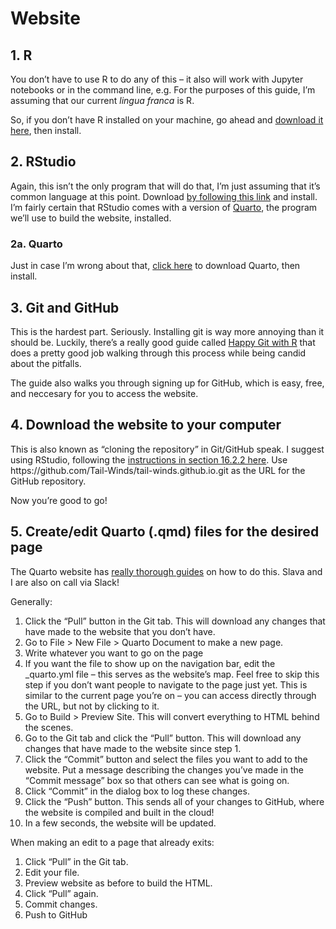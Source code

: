 # Website

## 1. R

You don't have to use R to do any of this -- it also will work with Jupyter notebooks or in the command line, e.g. For the purposes of this guide, I'm assuming that our current *lingua franca* is R.

So, if you don't have R installed on your machine, go ahead and [download it here](https://cran.r-project.org/), then install.

## 2. RStudio

Again, this isn't the only program that will do that, I'm just assuming that it's common language at this point. Download [by following this link](https://posit.co/download/rstudio-desktop/) and install. I'm fairly certain that RStudio comes with a version of [Quarto](https://quarto.org/), the program we'll use to build the website, installed.

### 2a. Quarto

Just in case I'm wrong about that, [click here](https://quarto.org/docs/get-started/) to download Quarto, then install.

## 3. Git and GitHub

This is the hardest part. Seriously. Installing git is way more annoying than it should be. Luckily, there's a really good guide called [Happy Git with R](https://happygitwithr.com/install-intro.html) that does a pretty good job walking through this process while being candid about the pitfalls.

The guide also walks you through signing up for GitHub, which is easy, free, and neccesary for you to access the website.

## 4. Download the website to your computer

This is also known as "cloning the repository" in Git/GitHub speak. I suggest using RStudio, following the [instructions in section 16.2.2 here](https://happygitwithr.com/existing-github-first.html#rstudio-ide-1). Use https://github.com/Tail-Winds/tail-winds.github.io.git as the URL for the GitHub repository.

Now you're good to go!

## 5. Create/edit Quarto (.qmd) files for the desired page

The Quarto website has [really thorough guides](https://quarto.org/docs/get-started/hello/rstudio.html) on how to do this. Slava and I are also on call via Slack!

Generally:

1. Click the "Pull" button in the Git tab. This will download any changes that have made to the website that you don't have.
2. Go to File > New File > Quarto Document to make a new page.
3. Write whatever you want to go on the page
4. If you want the file to show up on the navigation bar, edit the _quarto.yml file -- this serves as the website's map. Feel free to skip this step if you don't want people to navigate to the page just yet. This is similar to the current page you're on -- you can access directly through the URL, but not by clicking to it.
5. Go to Build > Preview Site. This will convert everything to HTML behind the scenes.
6. Go to the Git tab and click the "Pull" button. This will download any changes that have made to the website since step 1.
7. Click the "Commit" button and select the files you want to add to the website. Put a message describing the changes you've made in the "Commit message" box so that others can see what is going on.
8. Click "Commit" in the dialog box to log these changes.
9. Click the "Push" button. This sends all of your changes to GitHub, where the website is compiled and built in the cloud!
10. In a few seconds, the website will be updated.

When making an edit to a page that already exits:

1. Click "Pull" in the Git tab.
2. Edit your file.
3. Preview website as before to build the HTML.
4. Click "Pull" again.
5. Commit changes.
6. Push to GitHub

